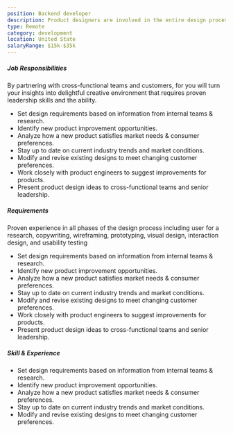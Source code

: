 ```yaml
---
position: Backend developer
description: Product designers are involved in the entire design process a of a product, while UX designers focus more on the hands-on design portion of a best a process. Product designers and user an experience (UX) designers are the similar—in fact, sometimes the titles are used interchangeably.
type: Remote
category: development
location: United State
salaryRange: $15k-$35k
---
```


##### Job Responsibilities

By partnering with cross-functional teams and customers, for you will turn your insights into delightful creative environment that requires proven leadership skills and the ability.

<ul class='mb-10 flex list-inside list-disc flex-col gap-5 lg:mb-[60px]'>
  <li> Set design requirements based on information from internal teams & research.</li>
  <li>Identify new product improvement opportunities.</li>
  <li> Analyze how a new product satisfies market needs & consumer preferences.</li>
  <li>Stay up to date on current industry trends and market conditions.</li>
  <li>Modify and revise existing designs to meet changing customer preferences.</li>
  <li>Work closely with product engineers to suggest improvements for products.</li>
  <li>Present product design ideas to cross-functional teams and senior leadership.</li>
</ul>

##### Requirements

Proven experience in all phases of the design process including user for a research, copywriting, wireframing, prototyping, visual design, interaction design, and usability testing

<ul class='mb-10 flex list-inside list-disc flex-col gap-5 lg:mb-[60px]'>
  <li> Set design requirements based on information from internal teams & research.</li>
  <li>Identify new product improvement opportunities.</li>
  <li> Analyze how a new product satisfies market needs & consumer preferences.</li>
  <li>Stay up to date on current industry trends and market conditions.</li>
  <li>Modify and revise existing designs to meet changing customer preferences.</li>
  <li>Work closely with product engineers to suggest improvements for products.</li>
  <li>Present product design ideas to cross-functional teams and senior leadership.</li>
</ul>

##### Skill & Experience

<ul class='mb-10 flex list-inside list-disc flex-col gap-5 lg:mb-[60px]'>
  <li> Set design requirements based on information from internal teams & research.</li>
  <li>Identify new product improvement opportunities.</li>
  <li> Analyze how a new product satisfies market needs & consumer preferences.</li>
  <li>Stay up to date on current industry trends and market conditions.</li>
  <li>Modify and revise existing designs to meet changing customer preferences.</li>
</ul>
